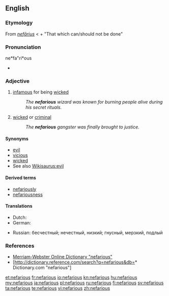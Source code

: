 {{was wotd|2006|February|23}}
==English==

===Etymology===
From {{etyl|la}} ''[[nefarius|nefārius]]'' < {{term|ne-||not|lang=la}} + {{term|fari||to do|lang=la}}
"That which can/should not be done"

===Pronunciation===
ne*fa"ri*ous
* {{rhymes|ɛəriəs}}

===Adjective===
{{en-adj}}

# [[infamous]] for being [[wicked]]
#: ''The '''nefarious''' wizard was known for burning people alive during his secret rituals.''
# [[wicked]] or [[criminal]]
#: ''The '''nefarious''' gangster was finally brought to justice.''

====Synonyms====
* [[evil]]
* [[vicious]]
* [[wicked]]
* See also [[Wikisaurus:evil]]

====Derived terms====
* [[nefariously]]
* [[nefariousness]]

====Translations====
{{trans-top|infamous for being wicked}}
* Dutch: {{t+|nl|berucht}}
* German: {{t-|de|berüchtigt}}
{{trans-mid}}
* Russian: бесчестный; нечестный, низкий; гнусный, мерзкий, подлый
{{trans-bottom}}

===References===
* [http://www.m-w.com/cgi-bin/dictionary?va=nefarious Merriam-Webster Online Dictionary "nefarious"]
* [http://dictionary.reference.com/search?q=nefarious&db=* Dictionary.com "nefarious"]

[[et:nefarious]]
[[fr:nefarious]]
[[io:nefarious]]
[[kn:nefarious]]
[[hu:nefarious]]
[[my:nefarious]]
[[ja:nefarious]]
[[pl:nefarious]]
[[ru:nefarious]]
[[fi:nefarious]]
[[sv:nefarious]]
[[ta:nefarious]]
[[te:nefarious]]
[[vi:nefarious]]
[[zh:nefarious]]